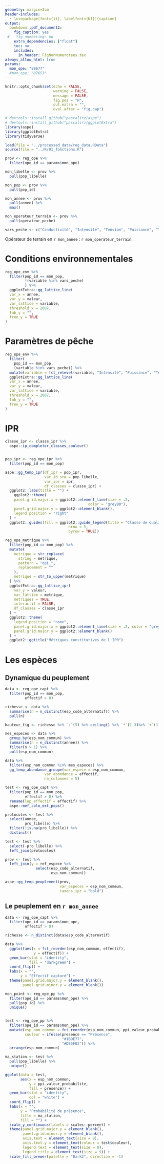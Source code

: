 ```yaml
---
geometry: margin=2cm
header-includes:
  - \usepackage[font={it}, labelfont={bf}]{caption}
output:
  bookdown::pdf_document2:
    fig_caption: yes
 #   fig_numbering: no
    extra_dependencies: ["float"]
    toc: no
    includes:
      in_header: FigNonNumerotees.tex
always_allow_html: true
params:
  mon_ope: "88677"
  #mon_ope: "87653"
---
```


```r
knitr::opts_chunk$set(echo = FALSE,
                      warning = FALSE,
                      message = FALSE,
                      fig.pos = "H",
                      out.extra = "",
                      eval.after = "fig.cap")
```




```r
# devtools::install_github("pascalirz/aspe")
# devtools::install_github("pascalirz/ggplotExtra")
library(aspe)
library(ggplotExtra)
library(tidyverse)

load(file = "../processed_data/reg_data.RData")
source(file = "../R/01_fonctions.R")
```

```r
prov <- reg_ope %>% 
  filter(ope_id == params$mon_ope)

mon_libelle <- prov %>% 
  pull(pop_libelle)

mon_pop <- prov %>% 
  pull(pop_id)

mon_annee <- prov %>% 
  pull(annee) %>% 
  max()

mon_operateur_terrain <- prov %>% 
  pull(operateur_peche)

vars_peche <- c("Conductivité", "Intensité", "Tension", "Puissance", "Temps de pêche")
```

Opérateur de terrain en `r mon_annee` : `r mon_operateur_terrain`.

# Conditions environnementales

```r
reg_ope_env %>% 
  filter(pop_id == mon_pop,
         !(variable %in% vars_peche)
         ) %>% 
  ggplotExtra::gg_lattice_line(
  var_x = annee,
  var_y = valeur,
  var_lattice = variable,
  threshold_x = 2007,
  lab_y = "",
  free_y = TRUE
)
```

# Paramètres de pêche


```r

reg_ope_env %>% 
  filter(
    pop_id == mon_pop,
    (variable %in% vars_peche)) %>% 
  mutate(variable = fct_relevel(variable, "Intensité", "Puissance", "Tension")) %>% 
  ggplotExtra::gg_lattice_line(
  var_x = annee,
  var_y = valeur,
  var_lattice = variable,
  threshold_x = 2007,
  lab_y = "",
  free_y = TRUE
)
```

# IPR

```r
classe_ipr <- classe_ipr %>%
  aspe::ip_completer_classes_couleur()


pop_ipr <- reg_ope_ipr %>%
  filter(pop_id == mon_pop)

aspe::gg_temp_ipr(df_ipr = pop_ipr,
                  var_id_sta = pop_libelle,
                  var_ipr = ipr,
                  df_classes = classe_ipr) +
  ggplot2::labs(title = "") +
    ggplot2::theme(
    panel.grid.major.x = ggplot2::element_line(size = .2,
                                      color = "grey80"),
    panel.grid.major.y = ggplot2::element_blank(),
    legend.position = "right"
  ) +
  ggplot2::guides(fill = ggplot2::guide_legend(title = "Classe de qualité",
                             nrow = 5,
                             byrow = TRUE))
```

```r
reg_ope_metrique %>%
  filter(pop_id == mon_pop) %>%
  mutate(
    metrique = str_replace(
      string = metrique,
      pattern = "opi_",
      replacement = ""
    ),
    metrique = str_to_upper(metrique)
  ) %>%
  ggplotExtra::gg_lattice_ipr(
    var_y = valeur,
    var_lattice = metrique,
    metriques = TRUE,
    interactif = FALSE,
    df_classes = classe_ipr
  ) +
  ggplot2::theme(
    legend.position = "none",
    panel.grid.major.x = ggplot2::element_line(size = .2, color = "grey80"),
    panel.grid.major.y = ggplot2::element_blank()
  ) +
  ggplot2::ggtitle("Métriques constitutives de l'IPR")
```

# Les espèces

## Dynamique du peuplement

```r
data <- reg_ope_capt %>%
  filter(pop_id == mon_pop,
         effectif > 0)

richesse <- data %>% 
  summarise(n = n_distinct(esp_code_alternatif)) %>% 
  pull(n)

hauteur_fig <- richesse %>% `/`(5) %>% ceiling() %>% `*`(1.3)%>% `+`(1) %>% min(11.5)
```


```r
mes_especes <- data %>% 
  group_by(esp_nom_commun) %>% 
  summarise(n = n_distinct(annee)) %>% 
  filter(n > 1) %>% 
  pull(esp_nom_commun)

data %>% 
  filter(esp_nom_commun %in% mes_especes) %>% 
  gg_temp_abondance_groupe(var_espece = esp_nom_commun,
                  var_abondance = effectif,
                  nb_colonnes = 5)
```

```r
test <- reg_ope_capt %>% 
  filter(pop_id == mon_pop,
         effectif > 0) %>% 
  rename(lop_effectif = effectif) %>% 
  aspe::mef_colo_ext_pops()

protocoles <- test %>% 
  select(annee,
         pro_libelle) %>% 
  filter(!is.na(pro_libelle)) %>% 
  distinct()

test <- test %>% 
  select(-pro_libelle) %>% 
  left_join(protocoles)

prov <- test %>% 
  left_join(y = ref_espece %>% 
              select(esp_code_alternatif,
                     esp_nom_commun))

aspe::gg_temp_peuplement(prov,
                         var_especes = esp_nom_commun,
                         taxons_ipr = "bold")
```


## Le peuplement en `r mon_annee`

```r
data <- reg_ope_capt %>%
  filter(ope_id == params$mon_ope,
         effectif > 0)

richesse <- n_distinct(data$esp_code_alternatif)
```


```r
data %>% 
  ggplot(aes(x = fct_reorder(esp_nom_commun, effectif),
             y = effectif)) +
  geom_bar(stat = "identity",
           fill = "darkgreen") +
  coord_flip() +
  labs(x = "",
       y = "Effectif capturé") +
  theme(panel.grid.major.y = element_blank(),
        panel.grid.minor.y = element_blank())
```


```r
mon_point <- reg_ope_pp %>%
  filter(ope_id == params$mon_ope) %>%
  pull(pop_id) %>%
  unique()
   

test <- reg_ope_pp %>%
  filter(ope_id == params$mon_ope) %>%
  mutate(esp_nom_commun = fct_reorder(esp_nom_commun, ppi_valeur_probabilite),
         couleur = ifelse(presence == "Présence",
                          "#1B9E77",
                          "#D95F02")) %>%
  arrange(esp_nom_commun)

ma_station <- test %>%
  pull(pop_libelle) %>%
  unique()
```

```r
ggplot(data = test,
       aes(x = esp_nom_commun,
           y = ppi_valeur_probabilite,
           fill = presence)) +
  geom_bar(stat = "identity",
           col = "white") +
  coord_flip() +
  labs(x = "",
       y = "Probabilité de présence",
       title = ma_station,
       fill = "") +
  scale_y_continuous(labels = scales::percent) +
  theme(panel.grid.major.y = element_blank(),
        panel.grid.minor.y = element_blank(),
        axis.text = element_text(size = 8),
        axis.text.y = element_text(colour = test$couleur),
        legend.text = element_text(size = 8),
        legend.title = element_text(size = 9)) +
  scale_fill_brewer(palette = "Dark2", direction = -1)
```



